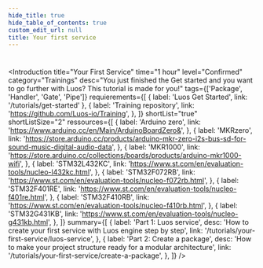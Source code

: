 ```yaml
---
hide_title: true
hide_table_of_contents: true
custom_edit_url: null
title: Your first service
---
```



#

<Introduction
  title="Your First Service"
  time="1 hour"
  level="Confirmed"
  category="Trainings"
  desc="You just finished the Get started and you want to go further with Luos? This tutorial is made for you!"
  tags={['Package', 'Handler', 'Gate', 'Pipe']}
  requierements={[
    { label: 'Luos Get Started', link: '/tutorials/get-started' },
    {
      label: 'Training repository',
      link: 'https://github.com/Luos-io/Training',
    },
  ]}
  shortList="true"
  shortListSize="2"
  ressources={[
    {
      label: 'Arduino zero',
      link: 'https://www.arduino.cc/en/Main/ArduinoBoardZero&',
    },
    {
      label: 'MKRzero',
      link: 'https://store.arduino.cc/products/arduino-mkr-zero-i2s-bus-sd-for-sound-music-digital-audio-data',
    },
    {
      label: 'MKR1000',
      link: 'https://store.arduino.cc/collections/boards/products/arduino-mkr1000-wifi',
    },
    {
      label: 'STM32L432KC',
      link: 'https://www.st.com/en/evaluation-tools/nucleo-l432kc.html',
    },
    {
      label: 'STM32F072RB',
      link: 'https://www.st.com/en/evaluation-tools/nucleo-f072rb.html',
    },
    {
      label: 'STM32F401RE',
      link: 'https://www.st.com/en/evaluation-tools/nucleo-f401re.html',
    },
    {
      label: 'STM32F410RB',
      link: 'https://www.st.com/en/evaluation-tools/nucleo-f410rb.html',
    },
    {
      label: 'STM32G431KB',
      link: 'https://www.st.com/en/evaluation-tools/nucleo-g431kb.html',
    },
  ]}
  summary={[
    {
      label: 'Part 1: Luos service',
      desc: 'How to create your first service with Luos engine step by step',
      link: '/tutorials/your-first-service/luos-service',
    },
    {
      label: 'Part 2: Create a package',
      desc: 'How to make your project structure ready for a modular architecture',
      link: '/tutorials/your-first-service/create-a-package',
    },
  ]}
/>
